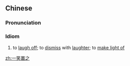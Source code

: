 ==Chinese==
{{zh-forms}}

===Pronunciation===
{{zh-pron
|m=一xiàozhìzhī
|c=jat1 siu3 zi3 zi1
|cat=id
}}

===Idiom===
{{zh-idiom}}

# to [[laugh off]]; to [[dismiss]] with [[laughter]]; to [[make light of]]

[[zh:一笑置之]]